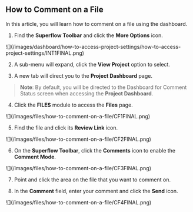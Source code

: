 ## How to Comment on a File

In this article, you will learn how to comment on a file using the dashboard.

1. Find the **Superflow Toolbar** and click the **More Options** icon.

<Frame>
![](/images/dashboard/how-to-access-project-settings/how-to-access-project-settings/INT1FINAL.png)
</Frame>

2. A sub-menu will expand, click the **View Project** option to select.

3. A new tab will direct you to the **Project Dashboard** page.

> **Note**: By default, you will be directed to the Dashboard for Comment Status screen when accessing the **Project Dashboard**.

4. Click the **FILES** module to access the **Files** page.

<Frame>
![](/images/files/how-to-comment-on-a-file/CF1FINAL.png)
</Frame>

5. Find the file and click its **Review Link** icon.

<Frame>
![](/images/files/how-to-comment-on-a-file/CF2FINAL.png)
</Frame>

6. On the **Superflow Toolbar**, click the **Comments** icon to enable the **Comment Mode**.

<Frame>
![](/images/files/how-to-comment-on-a-file/CF3FINAL.png)
</Frame>

7. Point and click the area on the file that you want to comment on.

8. In the **Comment** field, enter your comment and click the **Send** icon.

<Frame>
![](/images/files/how-to-comment-on-a-file/CF4FINAL.png)
</Frame>



